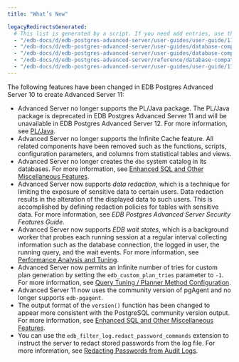 ```yaml
---
title: "What’s New"

legacyRedirectsGenerated:
  # This list is generated by a script. If you need add entries, use the `legacyRedirects` key.
  - "/edb-docs/d/edb-postgres-advanced-server/user-guides/user-guide/11/EDB_Postgres_Advanced_Server_Guide.1.03.html"
  - "/edb-docs/d/edb-postgres-advanced-server/user-guides/database-compatibility-for-oracle-developers-guide/11/Database_Compatibility_for_Oracle_Developers_Guide.1.003.html"
  - "/edb-docs/d/edb-postgres-advanced-server/user-guides/database-compatibility-for-oracle-developers-built-in-package-guide/11/Database_Compatibility_for_Oracle_Developers_Built-in_Package_Guide.1.03.html"
  - "/edb-docs/d/edb-postgres-advanced-server/reference/database-compatibility-for-oracle-developers-reference-guide/11/Database_Compatibility_for_Oracle_Developers_Reference_Guide.1.003.html"
  - "/edb-docs/d/edb-postgres-advanced-server/user-guides/user-guide/11/EDB_Postgres_Advanced_Server_Guide.1.003.html"
---
```


The following features have been changed in EDB Postgres Advanced Server 10 to create Advanced Server 11:

-   Advanced Server no longer supports the PL/Java package. The PL/Java package is deprecated in EDB Postgres Advanced Server 11 and will be unavailable in EDB Postgres Advanced Server 12. For more information, see [PL/Java](../15_pl_java/#pl_java). 
-   Advanced Server no longer supports the Infinite Cache feature. All related components have been removed such as the functions, scripts, configuration parameters, and columns from statistical tables and views.
-   Advanced Server no longer creates the `dbo` system catalog in its databases. For more information, see [Enhanced SQL and Other Miscellaneous Features](../16_enhanced_sql_and_other_misc_features/#sql_server_dbo_schema).
-   Advanced Server now supports *data redaction*, which is a technique for limiting the exposure of sensitive data to certain users. Data redaction results in the alteration of the displayed data to such users. This is accomplished by defining redaction policies for tables with sensitive data. For more information, see *EDB Postgres Advanced Server Security Features Guide*.
-   Advanced Server now supports *EDB wait states*, which is a background worker that probes each running session at a regular interval collecting information such as the database connection, the logged in user, the running query, and the wait events. For more information, see [Performance Analysis and Tuning](../13_performance_analysis_and_tuning/#edb_wait_states).
-   Advanced Server now permits an infinite number of tries for custom plan generation by setting the `edb_custom_plan_tries` parameter to `-1`. For more information, see [Query Tuning / Planner Method Configuration](../03_database_administration/01_configuration_parameters/03_configuration_parameters_by_functionality/05_query_tuning_planner_method_configuration/#edb_custom_plan_tries).
-   Advanced Server 11 now uses the community version of pgAgent and no longer supports `edb-pgagent`.
-   The output format of the `version()` function has been changed to appear more consistent with the PostgreSQL community version output. For more information, see [Enhanced SQL and Other Miscellaneous Features](../16_enhanced_sql_and_other_misc_features/#output_of_function_version).
-   You can use the `edb_filter_log.redact_password_commands` extension to instruct the server to redact stored passwords from the log file. For more information, see [Redacting Passwords from Audit Logs](../03_database_administration/05_edb_audit_logging/07_redacting_passwords_from_audit_logs/#redacting_passwords_from_audit_logs).


